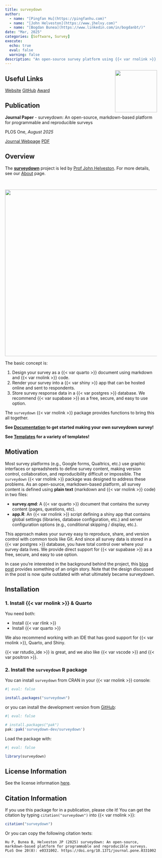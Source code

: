 ```yaml
---
title: surveydown
author:
  - name: "[Pingfan Hu](https://pingfanhu.com)"
  - name: "[John Helveston](https://www.jhelvy.com)"
  - name: "[Bogdan Bunea](https://www.linkedin.com/in/bogdanbt/)"
date: "Mar, 2025"
categories: [Software, Survey]
execute:
  echo: true
  eval: false
  warning: false
description: "An open-source survey platform using {{< var rnolink >}}, Quarto, Shiny, and PostgreSQL."
---
```


<a href='https://surveydown.org'><img src='surveydown.png' align="right" style="height:139px;"/></a>

## Useful Links

::: {.d-flex .justify-content-center}
[<i class="bi bi-browser-safari"></i> Website](https://surveydown.org){.btn .btn-primary .mx-1}
[<i class="bi bi-github"></i> GitHub](https://github.com/surveydown-dev/surveydown){.btn .btn-primary .mx-1}
[<i class="bi bi-award"></i> Award](https://ospo.gwu.edu/2024-student-open-source-award-winners){.btn .btn-primary .mx-1}
:::

## Publication

:::: {.card .mb-4 .custom-card}
::: {.card-body}
**Journal Paper** - surveydown: An open-source, markdown-based platform for programmable and reproducible surveys

PLOS One, *August 2025*

::: {.d-flex .justify-content-end}
[<i class="bi bi-journal-bookmark-fill"></i> Journal Webpage](https://journals.plos.org/plosone/article?id=10.1371/journal.pone.0331002){.btn .btn-outline-primary .mx-1}
[<i class="bi bi-file-earmark-pdf"></i> PDF](/pdf/surveydown_2025.pdf){.btn .btn-outline-primary .mx-1}
:::
:::
::::

## Overview

The [**surveydown**](https://surveydown.org) project is led by [Prof John Helveston](https://www.jhelvy.com). For more details, see our [About](https://surveydown.org/about) page.

<br>

![](technologies.svg){fig-align="center" width="550"}

The basic concept is:

1. Design your survey as a {{< var quarto >}} document using markdown and {{< var rnolink >}} code.
2. Render your survey into a {{< var shiny >}} app that can be hosted online and sent to respondents.
3. Store survey response data in a {{< var postgres >}} database. We recommend {{< var supabase >}} as a free, secure, and easy to use option.

The `surveydown` {{< var rnolink >}} package provides functions to bring this all
together.

**See [Documentation](https://surveydown.org/documentation) to get started making
your own surveydown survey!**

**See [Templates](https://surveydown.org/templates) for a variety of templates!**

## Motivation

Most survey platforms (e.g., Google forms, Qualtrics, etc.) use graphic interfaces or spreadsheets to define survey content, making version control, collaboration, and reproducibility difficult or impossible. The `surveydown` {{< var rnolink >}} package was designed to address these problems. As an open-source, markdown-based platform, all survey content is defined using **plain text** (markdown and {{< var rnolink >}} code) in two files:

- **survey.qmd**: A {{< var quarto >}} document that contains the survey content (pages, questions, etc).
- **app.R**: An {{< var rnolink >}} script defining a shiny app that contains global settings (libraries, database configuration, etc.) and server configuration options (e.g., conditional skipping / display, etc.).

This approach makes your survey easy to reproduce, share, and version control with common tools like Git. And since all survey data is stored in a {{< var postgres >}} database, you have total control over where your survey data lives. We provide direct support for {{< var supabase >}} as a free, secure, and easy to use option.

In case you're interested in the background behind the project, this [blog post](https://www.jhelvy.com/blog/2023-04-06-markdown-surveys/) provides something of an origin story. Note that the design discussed in the post is now quite outdated with what ultimately became surveydown.

## Installation

### 1. Install {{< var rnolink >}} & Quarto

You need both: 

- Install {{< var rlink >}}
- Install {{< var quarto >}}

We also recommend working with an IDE that has good support for {{< var rnolink >}}, Quarto, and Shiny.

{{< var rstudio_ide >}} is great, and we also like {{< var vscode >}} and {{< var positron >}}.

### 2. Install the `surveydown` R package

You can install `surveydown` from CRAN in your {{< var rnolink >}} console:

```r
#| eval: false

install.packages("surveydown")
```

or you can install the development version from [GitHub](https://github.com/surveydown-dev/surveydown):

```r
#| eval: false

# install.packages("pak")
pak::pak('surveydown-dev/surveydown')
```

Load the package with:

```r
#| eval: false

library(surveydown)
```

## License Information

See the license information [here](https://github.com/surveydown-dev/surveydown/blob/master/LICENSE.md).

## Citation Information

If you use this package for in a publication, please cite it! You can
get the citation by typing `citation("surveydown")` into {{< var rnolink >}}:

```r
citation("surveydown")
```

Or you can copy the following citation texts:

```.default
Hu P, Bunea B, Helveston JP (2025) surveydown: An open-source, markdown-based platform for programmable and reproducible surveys. PLoS One 20(8): e0331002. https://doi.org/10.1371/journal.pone.0331002
```

